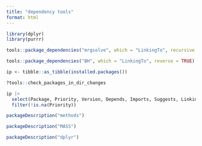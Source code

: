 ```yaml
---
title: "dependency tools"
format: html
---
```



```r
library(dplyr)
library(purrr)
```


```r
tools::package_dependencies("mrgsolve", which = "LinkingTo", recursive = TRUE)
```

```r
tools::package_dependencies("BH", which = "LinkingTo", reverse = TRUE)
```


```r
ip <- tibble::as_tibble(installed.packages())
```


```r
?tools::check_packages_in_dir_changes
```

```r
ip |> 
  select(Package, Priority, Version, Depends, Imports, Suggests, LinkingTo, NeedsCompilation) |> 
  filter(!is.na(Priority))
```

```r
packageDescription("methods")
```

```r
packageDescription("MASS")
```
```r
packageDescription("dplyr")
```

